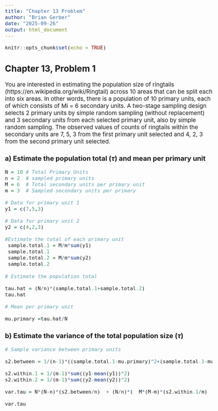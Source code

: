 ```yaml
---
title: "Chapter 13 Problem"
author: "Brian Gerber"
date: "2025-09-26"
output: html_document
---
```



  
```r
knitr::opts_chunk$set(echo = TRUE)
```

## Chapter 13, Problem 1

<style type="text/css">
  body{
  font-size: 14pt;
}
pre.r { /* Targets R code blocks */
      font-size: 12pt;
    }
code { /* Targets inline code */
      font-size: 12pt;
    }

</style>


You are interested in estimating the population size of ringtails (https://en.wikipedia.org/wiki/Ringtail) across 10 areas that can be split each into six areas. In other words, there is a population of 10 primary units, each of which consists of Mi = 6 secondary units. A two-stage sampling design selects 2 primary units by simple random sampling (without replacement) and 3 secondary units from each selected primary unit, also by simple random sampling. The observed values of counts of ringtails within the secondary units are 7, 5, 3 from the first primary unit selected and 4, 2, 3 from the second primary unit selected.


### a) Estimate the population total ($\tau$) and mean per primary unit

```r
N = 10 # Total Primary Units
n = 2  # sampled primary units
M = 6  # Total secondary units per primary unit
m = 3  # Sampled secondary units per primary

# Data for primary unit 1
y1 = c(7,5,3)

# Data for primary unit 2
y2 = c(4,2,3)

#Estimate the total of each primary unit
 sample.total.1 = M/m*sum(y1)
 sample.total.1
 sample.total.2 = M/m*sum(y2)
 sample.total.2
 
# Estimate the population total

tau.hat = (N/n)*(sample.total.1+sample.total.2)
tau.hat

# Mean per primary unit

mu.primary =tau.hat/N


```

### b) Estimate the variance of the total population size ($\tau$)

```r
# Sample variance between primary units

s2.between = 1/(n-1)*((sample.total.1-mu.primary)^2+(sample.total.1-mu.primary)^2)

s2.within.1 = 1/(m-1)*sum((y1-mean(y1))^2)
s2.within.2 = 1/(m-1)*sum((y2-mean(y2))^2)

var.tau = N*(N-n)*(s2.between/n)  + (N/n)*(  M*(M-m)*(s2.within.1/m)  +  M*(M-m)*(s2.within.2/m) )

var.tau

```

